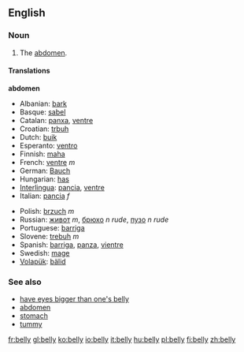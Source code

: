 ==English==

===Noun===
{{en-noun|belly|bellies}}

#The [[abdomen]].

====Translations====

'''abdomen'''
{{top}}
*Albanian: [[bark]]
*Basque: [[sabel]]
*Catalan: [[panxa]], [[ventre]]
*Croatian: [[trbuh]]
*Dutch: [[buik]]
*Esperanto: [[ventro]]
*Finnish: [[maha#Finnish|maha]]
*French: [[ventre]] ''m''
*German: [[Bauch]]  {{m}}
*Hungarian: [[has]]
*[[Interlingua]]: [[pancia]], [[ventre]] 
*Italian: [[pancia]] ''f''
{{mid}}
*Polish: [[brzuch]] ''m''
*Russian: [[живот]] ''m'', [[брюхо]] ''n'' ''rude'', [[пузо]] ''n'' ''rude''
*Portuguese: [[barriga]]
*Slovene: [[trebuh]] ''m''
*Spanish: [[barriga]], [[panza]], [[vientre]] 
*Swedish: [[mage#Swedish|mage]]
*[[Volapük]]: [[bälid]]
{{bottom}}

===See also===
*[[have eyes bigger than one's belly]]
*[[abdomen]]
*[[stomach]]
*[[tummy]]

[[fr:belly]]
[[gl:belly]]
[[ko:belly]]
[[io:belly]]
[[it:belly]]
[[hu:belly]]
[[pl:belly]]
[[fi:belly]]
[[zh:belly]]